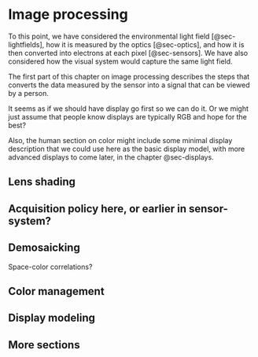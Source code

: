 # Image processing {#sec-imgprocessing}
To this point, we have considered the environmental light field [@sec-lightfields], how it is measured by the optics [@sec-optics], and how it is then converted into electrons at each pixel [@sec-sensors]. We have also considered how the visual system would capture the same light field.  

The first part of this chapter on image processing describes the steps that converts the data measured by the sensor into a signal that can be viewed by a person.

It seems as if we should have display go first so we can do it.  Or we might just assume that people know displays are typically RGB and hope for the best?  

Also, the human section on color might include some minimal display description that we could use here as the basic display model, with more advanced displays to come later, in the chapter @sec-displays.

## Lens shading

## Acquisition policy here, or earlier in sensor-system?

## Demosaicking

Space-color correlations?

## Color management

##  Display modeling

##  More sections

